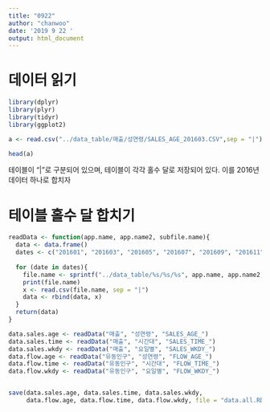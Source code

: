 ```yaml
---
title: "0922"
author: "chanwoo"
date: '2019 9 22 '
output: html_document
---
```


# 데이터 읽기
```r
library(dplyr)
library(plyr)
library(tidyr)
library(ggplot2)

a <- read.csv("../data_table/매출/성연령/SALES_AGE_201603.CSV",sep = "|")

head(a)
```
테이블이 "|"로 구분되어 있으며, 
테이블이 각각 홀수 달로 저장되어 있다. 
이를 2016년 데이터 하나로 합치자

# 테이블 홀수 달 합치기
```r

readData <- function(app.name, app.name2, subfile.name){
  data <- data.frame()
  dates <- c("201601", "201603", "201605", "201607", "201609", "201611") # 홀수 달
  
  for (date in dates){
    file.name <- sprintf("../data_table/%s/%s/%s", app.name, app.name2, paste0(subfile.name, date, ".CSV")) # 파일 경로
    print(file.name)
    x <- read.csv(file.name, sep = "|")
    data <- rbind(data, x)
  }
  return(data)
}

data.sales.age <- readData("매출", "성연령", "SALES_AGE_")
data.sales.time <- readData("매출", "시간대", "SALES_TIME_")
data.sales.wkdy <- readData("매출", "요일별", "SALES_WKDY_")
data.flow.age <- readData("유동인구", "성연령", "FLOW_AGE_")
data.flow.time <- readData("유동인구", "시간대", "FLOW_TIME_")
data.flow.wkdy <- readData("유동인구", "요일별", "FLOW_WKDY_")


save(data.sales.age, data.sales.time, data.sales.wkdy, 
     data.flow.age, data.flow.time, data.flow.wkdy, file = "data.all.RData")
```

